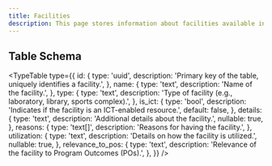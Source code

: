 ```yaml
---
title: Facilities
description: This page stores information about facilities available in the institution.
---
```


## Table Schema

<TypeTable
  type={{
    id: {
      type: 'uuid',
      description: 'Primary key of the table, uniquely identifies a facility.',
    },
    name: {
      type: 'text',
      description: 'Name of the facility.',
    },
    type: {
      type: 'text',
      description: 'Type of facility (e.g., laboratory, library, sports complex).',
    },
    is_ict: {
      type: 'bool',
      description: 'Indicates if the facility is an ICT-enabled resource.',
      default: false,
    },
    details: {
      type: 'text',
      description: 'Additional details about the facility.',
      nullable: true,
    },
    reasons: {
      type: 'text[]',
      description: 'Reasons for having the facility.',
    },
    utilization: {
      type: 'text',
      description: 'Details on how the facility is utilized.',
      nullable: true,
    },
    relevance_to_pos: {
      type: 'text',
      description: 'Relevance of the facility to Program Outcomes (POs).',
    },
  }}
/>
